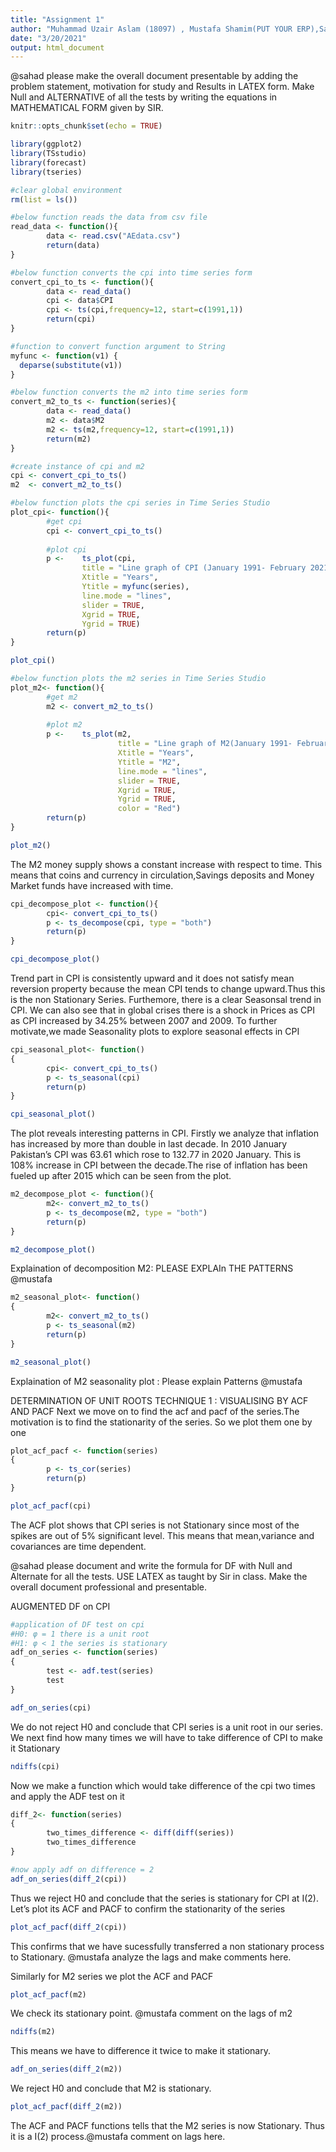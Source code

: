 ---
title: "Assignment 1"
author: "Muhammad Uzair Aslam (18097) , Mustafa Shamim(PUT YOUR ERP),Sahad Moorani(PUT YOUR ERP)"
date: "3/20/2021"
output: html_document
---
@sahad please make the overall document presentable by adding the problem statement, motivation for study and Results in LATEX form. Make Null and ALTERNATIVE of all the tests by writing the equations in MATHEMATICAL FORM given by SIR.
```{r setup, include=FALSE}
knitr::opts_chunk$set(echo = TRUE)
```
```{r}
library(ggplot2)
library(TSstudio)
library(forecast)
library(tseries)
```
```{r}
#clear global environment
rm(list = ls())

#below function reads the data from csv file
read_data <- function(){
        data <- read.csv("AEdata.csv")
        return(data)
}
```
```{r}
#below function converts the cpi into time series form
convert_cpi_to_ts <- function(){
        data <- read_data()
        cpi <- data$CPI
        cpi <- ts(cpi,frequency=12, start=c(1991,1))
        return(cpi)
}
```


```{r}
#function to convert function argument to String
myfunc <- function(v1) {
  deparse(substitute(v1))
}
```

```{r}
#below function converts the m2 into time series form
convert_m2_to_ts <- function(series){
        data <- read_data()
        m2 <- data$M2
        m2 <- ts(m2,frequency=12, start=c(1991,1))
        return(m2)
}
```
```{r}
#create instance of cpi and m2
cpi <- convert_cpi_to_ts()
m2  <- convert_m2_to_ts()
```

```{r}
#below function plots the cpi series in Time Series Studio
plot_cpi<- function(){
        #get cpi
        cpi <- convert_cpi_to_ts()
        
        #plot cpi
        p <-    ts_plot(cpi,
                title = "Line graph of CPI (January 1991- February 2021)",
                Xtitle = "Years",
                Ytitle = myfunc(series),
                line.mode = "lines",
                slider = TRUE,
                Xgrid = TRUE,
                Ygrid = TRUE)
        return(p)
}
```
```{r}
plot_cpi()
```

```{r}
#below function plots the m2 series in Time Series Studio
plot_m2<- function(){
        #get m2
        m2 <- convert_m2_to_ts()
        
        #plot m2
        p <-    ts_plot(m2,
                        title = "Line graph of M2(January 1991- February 2021)",
                        Xtitle = "Years",
                        Ytitle = "M2",
                        line.mode = "lines",
                        slider = TRUE,
                        Xgrid = TRUE,
                        Ygrid = TRUE,
                        color = "Red")
        return(p)
}
```
```{r}
plot_m2()
```
The M2 money supply shows a constant increase with respect to time. This means that coins and currency in circulation,Savings deposits and Money Market funds have increased with time. 
```{r}
cpi_decompose_plot <- function(){
        cpi<- convert_cpi_to_ts()
        p <- ts_decompose(cpi, type = "both")
        return(p)
}
```
```{r}
cpi_decompose_plot()
```
Trend part in CPI is consistently upward and it does not satisfy mean reversion property because the mean CPI tends to change upward.Thus this is the non Stationary Series. Furthemore, there is a clear Seasonsal trend in CPI. We can also see that in global crises there is a shock in Prices as CPI as CPI increased by 34.25% between 2007 and 2009. To further motivate,we made Seasonality plots to explore seasonal effects in CPI
```{r}
cpi_seasonal_plot<- function()
{
        cpi<- convert_cpi_to_ts()
        p <- ts_seasonal(cpi)
        return(p)
}
```
```{r}
cpi_seasonal_plot()
```
The plot reveals interesting patterns in CPI. Firstly we analyze that inflation has increased by more than double in last decade. In 2010 January Pakistan's CPI was 63.61 which rose to 132.77 in 2020 January. This is 108% increase in CPI between the decade.The rise of inflation has been fueled up after 2015 which can be seen from the plot.

```{r}
m2_decompose_plot <- function(){
        m2<- convert_m2_to_ts()
        p <- ts_decompose(m2, type = "both")
        return(p)
}
```
```{r}
m2_decompose_plot()
```
Explaination of decomposition M2: PLEASE EXPLAIn THE PATTERNS @mustafa

```{r}
m2_seasonal_plot<- function()
{
        m2<- convert_m2_to_ts()
        p <- ts_seasonal(m2)
        return(p)
}
```
```{r}
m2_seasonal_plot()
```
Explaination of M2 seasonality plot : Please explain Patterns @mustafa

DETERMINATION OF UNIT ROOTS
TECHNIQUE 1 : VISUALISING BY ACF AND PACF
Next we move on to find the acf and pacf of the series.The motivation is to find the stationarity of the series. So we plot them one by one

```{r}
plot_acf_pacf <- function(series)
{
        p <- ts_cor(series)
        return(p)
}
```
```{r}
plot_acf_pacf(cpi)
```
The ACF plot shows that CPI series is not Stationary since most of the spikes are out of 5% significant level. This means that mean,variance and covariances are time dependent.

@sahad please document and write the formula for DF with Null and Alternate for all the tests. USE LATEX as taught by Sir in class. Make the overall document professional and presentable.

AUGMENTED DF on CPI
```{r}
#application of DF test on cpi
#H0: φ = 1 there is a unit root
#H1: φ < 1 the series is stationary 
adf_on_series <- function(series)
{
        test <- adf.test(series)
        test
}
```
```{r}
adf_on_series(cpi)

```
We do not reject H0 and conclude that CPI series is a unit root in our series. We next find how many times we will have to take difference of CPI to make it Stationary
```{r}
ndiffs(cpi)
```
Now we make a function which would take difference of the cpi two times and apply the ADF test on it
```{r}
diff_2<- function(series)
{
        two_times_difference <- diff(diff(series))
        two_times_difference
}
```
```{r}
#now apply adf on difference = 2
adf_on_series(diff_2(cpi))
```
Thus we reject H0 and conclude that the series is stationary for CPI at I(2). Let's plot its ACF and PACF to confirm the stationarity of the series
```{r}
plot_acf_pacf(diff_2(cpi))
```
This confirms that we have sucessfully transferred a non stationary process to Stationary. @mustafa analyze the lags and make comments here.

Similarly for M2 series we plot the ACF and PACF
```{r}
plot_acf_pacf(m2)
```
We check its stationary point. @mustafa comment on the lags of m2
```{r}
ndiffs(m2)
```
This means we have to difference it twice to make it stationary.
```{r}
adf_on_series(diff_2(m2))
```
We reject H0 and conclude that M2 is stationary.

```{r}
plot_acf_pacf(diff_2(m2))
```
The ACF and PACF functions tells that the M2 series is now Stationary. Thus it is a I(2) process.@mustafa comment on lags here.